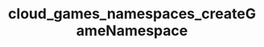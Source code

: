 ---
title: "cloud_games_namespaces_createGameNamespace"
openapi: "POST /games/{game_id}/namespaces"
---